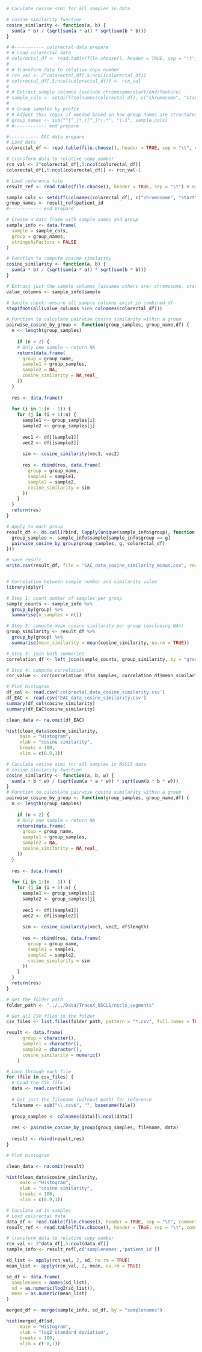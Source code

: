 ```{r}
# Caculate cosine simi for all samples in data

# cosine similarity function
cosine_similarity <- function(a, b) {
  sum(a * b) / (sqrt(sum(a * a)) * sqrt(sum(b * b)))
}

# #----------- colorectal data prepare
# # Load colorectal data
# colorectal_df <- read.table(file.choose(), header = TRUE, sep = "\t", comment.char = "#")
# 
# # transform data to relative copy number
# rcn_val <- 2^colorectal_df[,5:ncol(colorectal_df)]
# colorectal_df[,5:ncol(colorectal_df)] <- rcn_val
# 
# # Extract sample columns (exclude chromosome/start/end/feature)
# sample_cols <- setdiff(colnames(colorectal_df), c("chromosome", "start", "end", "feature"))
# 
# # Group samples by prefix
# # Adjust this regex if needed based on how group names are structured
# group_names <- sub("^[^_]*_([^_]*).*", "\\1", sample_cols)
# #------------ end prepare

#----------- EAC data prepare
# Load data
colorectal_df <- read.table(file.choose(), header = TRUE, sep = "\t", comment.char = "#")

# transform data to relative copy number
rcn_val <- 2^colorectal_df[,5:ncol(colorectal_df)]
colorectal_df[,5:ncol(colorectal_df)] <- rcn_val-1

# Load reference file
result_ref <- read.table(file.choose(), header = TRUE, sep = "\t") # matlab lpac result

sample_cols <- setdiff(colnames(colorectal_df), c("chromosome", "start", "end", "feature"))
group_names <- result_ref$patient_id
#------------ end prepare

# Create a data frame with sample names and group
sample_info <- data.frame(
  sample = sample_cols,
  group = group_names,
  stringsAsFactors = FALSE
)

# Function to compute cosine similarity
cosine_similarity <- function(a, b) {
  sum(a * b) / (sqrt(sum(a * a)) * sqrt(sum(b * b)))
}

# Extract just the sample columns (assumes others are: chromosome, start, end, feature)
value_columns <- sample_info$sample

# Sanity check: ensure all sample columns exist in combined_df
stopifnot(all(value_columns %in% colnames(colorectal_df)))

# Function to calculate pairwise cosine similarity within a group
pairwise_cosine_by_group <- function(group_samples, group_name,df) {
  n <- length(group_samples)
  
    if (n < 2) {
    # Only one sample — return NA
    return(data.frame(
      group = group_name,
      sample1 = group_samples,
      sample2 = NA,
      cosine_similarity = NA_real_
    ))
  }
  
  res <- data.frame()
  
  for (i in 1:(n - 1)) {
    for (j in (i + 1):n) {
      sample1 <- group_samples[i]
      sample2 <- group_samples[j]
      
      vec1 <- df[[sample1]]
      vec2 <- df[[sample2]]
      
      sim <- cosine_similarity(vec1, vec2)
      
      res <- rbind(res, data.frame(
        group = group_name,
        sample1 = sample1,
        sample2 = sample2,
        cosine_similarity = sim
      ))
    }
  }
  return(res)
}

# Apply to each group
result_df <- do.call(rbind, lapply(unique(sample_info$group), function(g) {
  group_samples <- sample_info$sample[sample_info$group == g]
  pairwise_cosine_by_group(group_samples, g, colorectal_df)
}))

# save result
write.csv(result_df, file = "EAC_data_cosine_similarity_minus.csv", row.names = FALSE)


# Correlation between sample number and similarity value
library(dplyr)

# Step 1: count number of samples per group
sample_counts <- sample_info %>%
  group_by(group) %>%
  summarise(n_samples = n())

# Step 2: compute mean cosine similarity per group (excluding NAs)
group_similarity <- result_df %>%
  group_by(group) %>%
  summarise(mean_similarity = mean(cosine_similarity, na.rm = TRUE))

# Step 3: join both summaries
correlation_df <- left_join(sample_counts, group_similarity, by = "group")

# Step 4: compute correlation
cor_value <- cor(correlation_df$n_samples, correlation_df$mean_similarity, use = "complete.obs")
```
```{r}
# Plot histogram
df_col <- read.csv('colorectal_data_cosine_similarity.csv')
df_EAC <- read.csv('EAC_data_cosine_similarity.csv')
summary(df_col$cosine_similarity)
summary(df_EAC$cosine_similarity)

clean_data <- na.omit(df_EAC)

hist(clean_data$cosine_similarity, 
     main = "Histogram", 
     xlab = "cosine similarity",
     breaks = 100,
     xlim = c(0.9,1))
```

```{r}
# Caculate cosine simi for all samples in NSCLS data
# cosine similarity function
cosine_similarity <- function(a, b, w) {
  sum(a * b * w) / (sqrt(sum(a * a * w)) * sqrt(sum(b * b * w)))
}
# Function to calculate pairwise cosine similarity within a group
pairwise_cosine_by_group <- function(group_samples, group_name,df) {
  n <- length(group_samples)
  
    if (n < 2) {
    # Only one sample — return NA
    return(data.frame(
      group = group_name,
      sample1 = group_samples,
      sample2 = NA,
      cosine_similarity = NA_real_
    ))
  }
  
  res <- data.frame()
  
  for (i in 1:(n - 1)) {
    for (j in (i + 1):n) {
      sample1 <- group_samples[i]
      sample2 <- group_samples[j]
      
      vec1 <- df[[sample1]]
      vec2 <- df[[sample2]]
      
      sim <- cosine_similarity(vec1, vec2, df$length)
      
      res <- rbind(res, data.frame(
        group = group_name,
        sample1 = sample1,
        sample2 = sample2,
        cosine_similarity = sim
      ))
    }
  }
  return(res)
}

# Set the folder path
folder_path <- "../../Data/TraceX_NSCLS/nscls_segments"

# Get all CSV files in the folder
csv_files <- list.files(folder_path, pattern = "*.csv", full.names = TRUE)

result <- data.frame(
      group = character(),
      sample1 = character(),
      sample2 = character(),
      cosine_similarity = numeric()
    )

# Loop through each file
for (file in csv_files) {
  # Load the CSV file
  data <- read.csv(file)
  
  # Get just the filename (without path) for reference
  filename <- sub("\\.csv$", "", basename(file))
  
  group_samples <- colnames(data)[5:ncol(data)]
  
  res <- pairwise_cosine_by_group(group_samples, filename, data)
  
  result <- rbind(result,res)
}
```
```{r}
# Plot histogram

clean_data <- na.omit(result)

hist(clean_data$cosine_similarity, 
     main = "Histogram", 
     xlab = "cosine similarity",
     breaks = 100,
     xlim = c(0.9,1))
```

```{r}
# Caculate sd in samples
# Load colorectal data
data_df <- read.table(file.choose(), header = TRUE, sep = "\t", comment.char = "#")
result_ref <- read.table(file.choose(), header = TRUE, sep = "\t", comment.char = "#")
```
```{r}
# transform data to relative copy number
rcn_val <- 2^data_df[,5:ncol(data_df)]
sample_info <- result_ref[,c('samplenames','patient_id')]

sd_list <- apply(rcn_val, 2, sd, na.rm = TRUE)
mean_list <- apply(rcn_val, 2, mean, na.rm = TRUE)

sd_df <- data.frame(
  samplenames = names(sd_list),
  sd = as.numeric(log2(sd_list)),
  mean = as.numeric(mean_list)
)

merged_df <- merge(sample_info, sd_df, by = "samplenames")

hist(merged_df$sd, 
     main = "Histogram", 
     xlab = "log2 standard deviation",
     breaks = 100,
     xlim = c(-8,1))
```

